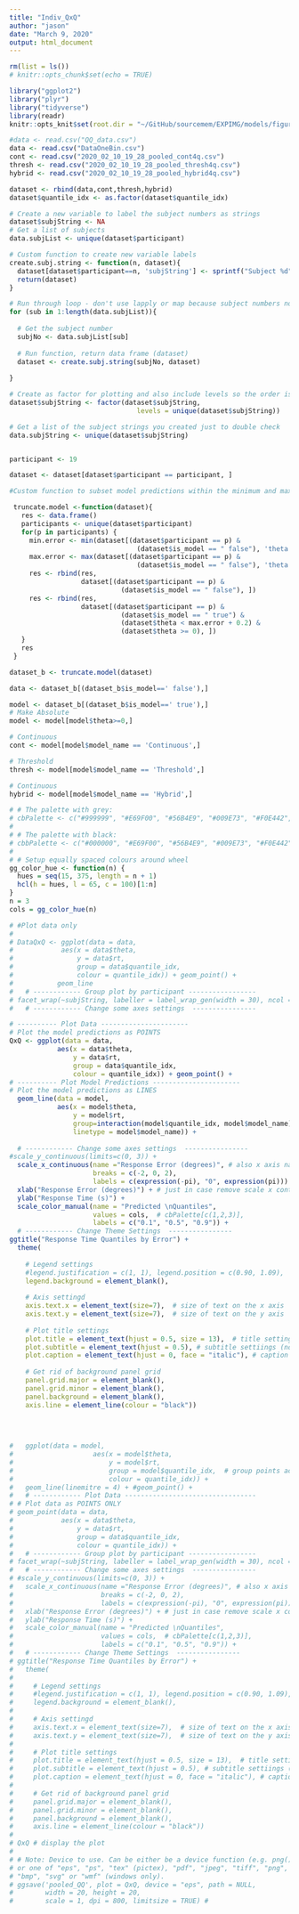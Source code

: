 ```yaml
---
title: "Indiv_QxQ"
author: "jason"
date: "March 9, 2020"
output: html_document
---
```


```r

rm(list = ls())
# knitr::opts_chunk$set(echo = TRUE)

library("ggplot2")
library("plyr")
library("tidyverse")
library(readr)
knitr::opts_knit$set(root.dir = "~/GitHub/sourcemem/EXPIMG/models/figures/cDiffusionFits")
```

```r
#data <- read.csv("QQ_data.csv")
data <- read.csv("DataOneBin.csv")
cont <- read.csv("2020_02_10_19_28_pooled_cont4q.csv")
thresh <- read.csv("2020_02_10_19_28_pooled_thresh4q.csv") 
hybrid <- read.csv("2020_02_10_19_28_pooled_hybrid4q.csv")

dataset <- rbind(data,cont,thresh,hybrid)
dataset$quantile_idx <- as.factor(dataset$quantile_idx)

```

```r

# Create a new variable to label the subject numbers as strings 
dataset$subjString <- NA
# Get a list of subjects 
data.subjList <- unique(dataset$participant)

# Custom function to create new variable labels 
create.subj.string <- function(n, dataset){
  dataset[dataset$participant==n, 'subjString'] <- sprintf("Subject %d", n)
  return(dataset)
}

# Run through loop - don't use lapply or map because subject numbers not in order 
for (sub in 1:length(data.subjList)){
  
  # Get the subject number 
  subjNo <- data.subjList[sub]
  
  # Run function, return data frame (dataset)
  dataset <- create.subj.string(subjNo, dataset)
  
}

# Create as factor for plotting and also include levels so the order is correct 
dataset$subjString <- factor(dataset$subjString, 
                                levels = unique(dataset$subjString))

# Get a list of the subject strings you created just to double check 
data.subjString <- unique(dataset$subjString)


participant <- 19

dataset <- dataset[dataset$participant == participant, ]


```

```r

#Custom function to subset model predictions within the minimum and maximum bin of response

 truncate.model <-function(dataset){
   res <- data.frame()
   participants <- unique(dataset$participant)
   for(p in participants) {
     min.error <- min(dataset[(dataset$participant == p) &
                                (dataset$is_model == " false"), 'theta'])
     max.error <- max(dataset[(dataset$participant == p) &
                                (dataset$is_model == " false"), 'theta'])
     res <- rbind(res,
                  dataset[(dataset$participant == p) &
                            (dataset$is_model == " false"), ])
     res <- rbind(res,
                  dataset[(dataset$participant == p) &
                            (dataset$is_model == " true") &
                            (dataset$theta < max.error + 0.2) &
                            (dataset$theta >= 0), ])
   }
   res
 }

dataset_b <- truncate.model(dataset)


```

```r

data <- dataset_b[(dataset_b$is_model==' false'),]

model <- dataset_b[(dataset_b$is_model==' true'),]
# Make Absolute
model <- model[model$theta>=0,]

# Continuous
cont <- model[model$model_name == 'Continuous',]

# Threshold
thresh <- model[model$model_name == 'Threshold',]

# Continuous
hybrid <- model[model$model_name == 'Hybrid',]
```



```r

# # The palette with grey:
# cbPalette <- c("#999999", "#E69F00", "#56B4E9", "#009E73", "#F0E442", "#0072B2", "#D55E00", "#CC79A7")
# 
# # The palette with black:
# cbbPalette <- c("#000000", "#E69F00", "#56B4E9", "#009E73", "#F0E442", "#0072B2", "#D55E00", "#CC79A7")
# 
# # Setup equally spaced colours around wheel 
gg_color_hue <- function(n) {
  hues = seq(15, 375, length = n + 1)
  hcl(h = hues, l = 65, c = 100)[1:n]
}
n = 3
cols = gg_color_hue(n)


```

```r
# #Plot data only
# 
# DataQxQ <- ggplot(data = data, 
#            aes(x = data$theta, 
#                y = data$rt, 
#                group = data$quantile_idx, 
#                colour = quantile_idx)) + geom_point() +
#           geom_line
#   # ------------ Group plot by participant -----------------
# facet_wrap(~subjString, labeller = label_wrap_gen(width = 30), ncol = 4, scale = "free")
#   # ------------ Change some axes settings  ----------------

```


```r

# ---------- Plot Data ----------------------
# Plot the model predictions as POINTS 
QxQ <- ggplot(data = data, 
            aes(x = data$theta, 
                y = data$rt, 
                group = data$quantile_idx, 
                colour = quantile_idx)) + geom_point() +
# ---------- Plot Model Predictions ----------------------
# Plot the model predictions as LINES 
  geom_line(data = model,
            aes(x = model$theta,
                y = model$rt,
                group=interaction(model$quantile_idx, model$model_name), 
                linetype = model$model_name)) +
  
  # ------------ Change some axes settings  ----------------
#scale_y_continuous(limits=c(0, 3)) + 
  scale_x_continuous(name ="Response Error (degrees)", # also x axis name 
                     breaks = c(-2, 0, 2),
                     labels = c(expression(-pi), "0", expression(pi))) + 
  xlab("Response Error (degrees)") + # just in case remove scale x continuous 
  ylab("Response Time (s)") + 
  scale_color_manual(name = "Predicted \nQuantiles",
                     values = cols,  # cbPalette[c(1,2,3)], 
                     labels = c("0.1", "0.5", "0.9")) + 
  # ------------ Change Theme Settings  ----------------
ggtitle("Response Time Quantiles by Error") + 
  theme(
    
    # Legend settings 
    #legend.justification = c(1, 1), legend.position = c(0.90, 1.09),
    legend.background = element_blank(),
    
    # Axis settingd 
    axis.text.x = element_text(size=7),  # size of text on the x axis 
    axis.text.y = element_text(size=7),  # size of text on the y axis 
    
    # Plot title settings 
    plot.title = element_text(hjust = 0.5, size = 13),  # title settings (note, centering requires h = 0.5)
    plot.subtitle = element_text(hjust = 0.5), # subtitle settiings (note, centering requires h = 0.5)
    plot.caption = element_text(hjust = 0, face = "italic"), # caption settings 
    
    # Get rid of background panel grid 
    panel.grid.major = element_blank(), 
    panel.grid.minor = element_blank(),
    panel.background = element_blank(), 
    axis.line = element_line(colour = "black"))
  
  
  
```

```r
  
#   ggplot(data = model, 
#                    aes(x = model$theta, 
#                        y = model$rt, 
#                        group = model$quantile_idx,  # group points according to quantiles 
#                        colour = quantile_idx)) + 
#   geom_line(linemitre = 4) + #geom_point() + 
#   # ------------ Plot Data ---------------------------------
# # Plot data as POINTS ONLY
# geom_point(data = data, 
#            aes(x = data$theta, 
#                y = data$rt, 
#                group = data$quantile_idx, 
#                colour = quantile_idx)) + 
#   # ------------ Group plot by participant -----------------
# facet_wrap(~subjString, labeller = label_wrap_gen(width = 30), ncol = 4, scale = "free") + 
#   # ------------ Change some axes settings  ----------------
# #scale_y_continuous(limits=c(0, 3)) + 
#   scale_x_continuous(name ="Response Error (degrees)", # also x axis name 
#                      breaks = c(-2, 0, 2),
#                      labels = c(expression(-pi), "0", expression(pi))) + 
#   xlab("Response Error (degrees)") + # just in case remove scale x continuous 
#   ylab("Response Time (s)") + 
#   scale_color_manual(name = "Predicted \nQuantiles",
#                      values = cols,  # cbPalette[c(1,2,3)], 
#                      labels = c("0.1", "0.5", "0.9")) + 
#   # ------------ Change Theme Settings  ----------------
# ggtitle("Response Time Quantiles by Error") + 
#   theme(
#     
#     # Legend settings 
#     #legend.justification = c(1, 1), legend.position = c(0.90, 1.09),
#     legend.background = element_blank(),
#     
#     # Axis settingd 
#     axis.text.x = element_text(size=7),  # size of text on the x axis 
#     axis.text.y = element_text(size=7),  # size of text on the y axis 
#     
#     # Plot title settings 
#     plot.title = element_text(hjust = 0.5, size = 13),  # title settings (note, centering requires h = 0.5)
#     plot.subtitle = element_text(hjust = 0.5), # subtitle settiings (note, centering requires h = 0.5)
#     plot.caption = element_text(hjust = 0, face = "italic"), # caption settings 
#     
#     # Get rid of background panel grid 
#     panel.grid.major = element_blank(), 
#     panel.grid.minor = element_blank(),
#     panel.background = element_blank(), 
#     axis.line = element_line(colour = "black"))
# 
# QxQ # display the plot 
# 
# # Note: Device to use. Can be either be a device function (e.g. png()), 
# or one of "eps", "ps", "tex" (pictex), "pdf", "jpeg", "tiff", "png", 
# "bmp", "svg" or "wmf" (windows only).
# ggsave('pooled_QQ', plot = QxQ, device = "eps", path = NULL,
#        width = 20, height = 20, 
#        scale = 1, dpi = 800, limitsize = TRUE) # 

```


